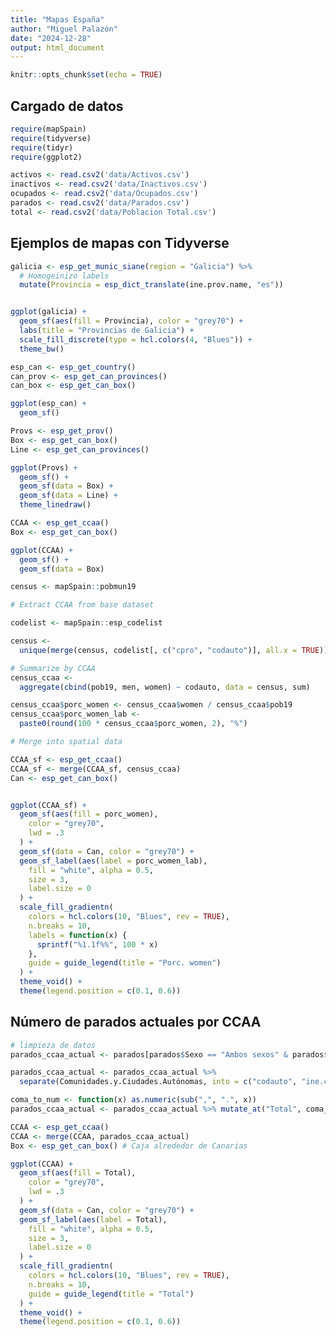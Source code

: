 ```yaml
---
title: "Mapas España"
author: "Miguel Palazón"
date: "2024-12-28"
output: html_document
---
```


```r
knitr::opts_chunk$set(echo = TRUE)
```

## Cargado de datos

```r
require(mapSpain)
require(tidyverse)
require(tidyr)
require(ggplot2)
```

```r
activos <- read.csv2('data/Activos.csv')
inactivos <- read.csv2('data/Inactivos.csv')
ocupados <- read.csv2('data/Ocupados.csv')
parados <- read.csv2('data/Parados.csv')
total <- read.csv2('data/Poblacion Total.csv')
```

## Ejemplos de mapas con Tidyverse

```r
galicia <- esp_get_munic_siane(region = "Galicia") %>%
  # Homogeinizo labels
  mutate(Provincia = esp_dict_translate(ine.prov.name, "es"))


ggplot(galicia) +
  geom_sf(aes(fill = Provincia), color = "grey70") +
  labs(title = "Provincias de Galicia") +
  scale_fill_discrete(type = hcl.colors(4, "Blues")) +
  theme_bw()
```

```r
esp_can <- esp_get_country()
can_prov <- esp_get_can_provinces()
can_box <- esp_get_can_box()

ggplot(esp_can) +
  geom_sf()
```

```r
Provs <- esp_get_prov()
Box <- esp_get_can_box()
Line <- esp_get_can_provinces()

ggplot(Provs) +
  geom_sf() +
  geom_sf(data = Box) +
  geom_sf(data = Line) +
  theme_linedraw()
```

```r
CCAA <- esp_get_ccaa()
Box <- esp_get_can_box()

ggplot(CCAA) +
  geom_sf() +
  geom_sf(data = Box)
```

```r
census <- mapSpain::pobmun19

# Extract CCAA from base dataset

codelist <- mapSpain::esp_codelist

census <-
  unique(merge(census, codelist[, c("cpro", "codauto")], all.x = TRUE))

# Summarize by CCAA
census_ccaa <-
  aggregate(cbind(pob19, men, women) ~ codauto, data = census, sum)

census_ccaa$porc_women <- census_ccaa$women / census_ccaa$pob19
census_ccaa$porc_women_lab <-
  paste0(round(100 * census_ccaa$porc_women, 2), "%")

# Merge into spatial data

CCAA_sf <- esp_get_ccaa()
CCAA_sf <- merge(CCAA_sf, census_ccaa)
Can <- esp_get_can_box()


ggplot(CCAA_sf) +
  geom_sf(aes(fill = porc_women),
    color = "grey70",
    lwd = .3
  ) +
  geom_sf(data = Can, color = "grey70") +
  geom_sf_label(aes(label = porc_women_lab),
    fill = "white", alpha = 0.5,
    size = 3,
    label.size = 0
  ) +
  scale_fill_gradientn(
    colors = hcl.colors(10, "Blues", rev = TRUE),
    n.breaks = 10,
    labels = function(x) {
      sprintf("%1.1f%%", 100 * x)
    },
    guide = guide_legend(title = "Porc. women")
  ) +
  theme_void() +
  theme(legend.position = c(0.1, 0.6))
```

## Número de parados actuales por CCAA

```r
# limpieza de datos
parados_ccaa_actual <- parados[parados$Sexo == "Ambos sexos" & parados$Periodo == "2024T3" & parados$Edad == "Total" & parados$Comunidades.y.Ciudades.Autónomas != "Total Nacional", c("Comunidades.y.Ciudades.Autónomas", "Total")]

parados_ccaa_actual <- parados_ccaa_actual %>%
  separate(Comunidades.y.Ciudades.Autónomas, into = c("codauto", "ine.ccaa.name"), sep = " ", extra = "merge")

coma_to_num <- function(x) as.numeric(sub(",", ".", x))
parados_ccaa_actual <- parados_ccaa_actual %>% mutate_at("Total", coma_to_num)
```

```r
CCAA <- esp_get_ccaa()
CCAA <- merge(CCAA, parados_ccaa_actual)
Box <- esp_get_can_box() # Caja alrededor de Canarias

ggplot(CCAA) +
  geom_sf(aes(fill = Total),
    color = "grey70",
    lwd = .3
  ) +
  geom_sf(data = Can, color = "grey70") +
  geom_sf_label(aes(label = Total),
    fill = "white", alpha = 0.5,
    size = 3,
    label.size = 0
  ) +
  scale_fill_gradientn(
    colors = hcl.colors(10, "Blues", rev = TRUE),
    n.breaks = 10,
    guide = guide_legend(title = "Total")
  ) +
  theme_void() +
  theme(legend.position = c(0.1, 0.6))
```

